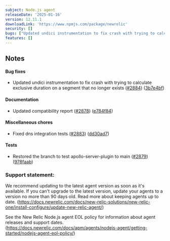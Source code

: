 ```yaml
---
subject: Node.js agent
releaseDate: '2025-01-16'
version: 12.11.1
downloadLink: 'https://www.npmjs.com/package/newrelic'
security: []
bugs: ["Updated undici instrumentation to fix crash with trying to calculate exclusive duration on a segment that no longer exists"]
features: []
---
```


## Notes

#### Bug fixes

* Updated undici instrumentation to fix crash with trying to calculate exclusive duration on a segment that no longer exists ([#2884](https://github.com/newrelic/node-newrelic/pull/2884)) ([3b7e4bf](https://github.com/newrelic/node-newrelic/commit/3b7e4bf0a40b21f16b11e7761809cbaa83c02515))

#### Documentation

* Updated compatibility report ([#2878](https://github.com/newrelic/node-newrelic/pull/2878)) ([e784f84](https://github.com/newrelic/node-newrelic/commit/e784f8427bd49852f0ed7a15d6025ea8dfc73c72))

#### Miscellaneous chores

* Fixed dns integration tests ([#2883](https://github.com/newrelic/node-newrelic/pull/2883)) ([dd30ad7](https://github.com/newrelic/node-newrelic/commit/dd30ad71f07233682da39ca41f452a55c6798a15))

#### Tests

* Restored the branch to test apollo-server-plugin to main ([#2879](https://github.com/newrelic/node-newrelic/pull/2879)) ([978faab](https://github.com/newrelic/node-newrelic/commit/978faab59f5378e26cb8f5e584a3c9e684e7bbb1))


### Support statement:

We recommend updating to the latest agent version as soon as it's available. If you can't upgrade to the latest version, update your agents to a version no more than 90 days old. Read more about keeping agents up to date. (https://docs.newrelic.com/docs/new-relic-solutions/new-relic-one/install-configure/update-new-relic-agent/)

See the New Relic Node.js agent EOL policy for information about agent releases and support dates. (https://docs.newrelic.com/docs/apm/agents/nodejs-agent/getting-started/nodejs-agent-eol-policy/)